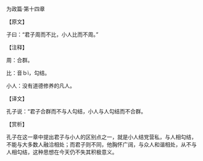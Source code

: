 

为政篇·第十四章

【原文】

子曰：“君子周而不比，小人比而不周。”

【注释】

周：合群。

比：音ｂì，勾结。

小人：没有道德修养的凡人。

【译文】

孔子说：“君子合群而不与人勾结，小人与人勾结而不合群。

【赏析】

孔子在这一章中提出君子与小人的区别点之一，就是小人结党营私，与人相勾结，不能与大多数人融洽相处；而君子则不同，他胸怀广阔，与众人和谐相处，从不与人相勾结，这种思想在今天仍不失其积极意义。

